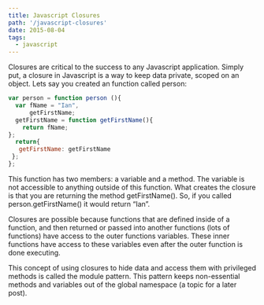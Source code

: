 ```yaml
---
title: Javascript Closures
path: '/javascript-closures'
date: 2015-08-04
tags:
  - javascript
---
```


Closures are critical to the success to any Javascript application. Simply put, a closure in Javascript is a way to keep data private, scoped on an object. Lets say you created an function called person:

```js
var person = function person (){
  var fName = "Ian",
      getFirstName;
  getFirstName = function getFirstName(){
    return fName;
};
  return{
   getFirstName: getFirstName
 };
};
```

This function has two members: a variable and a method. The variable is not accessible to anything outside of this function. What creates the closure is that you are returning the method getFirstName(). So, if you called person.getFirstName() it would return “Ian”.

Closures are possible because functions that are defined inside of a function, and then returned or passed into another functions (lots of functions) have access to the outer functions variables. These inner functions have access to these variables even after the outer function is done executing.

This concept of using closures to hide data and access them with privileged methods is called the module pattern. This pattern keeps non-essential methods and variables out of the global namespace (a topic for a later post).
